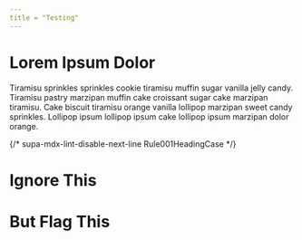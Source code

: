 ```yaml
---
title = "Testing"
---
```


# Lorem Ipsum Dolor

Tiramisu sprinkles sprinkles cookie tiramisu muffin sugar vanilla jelly candy. Tiramisu pastry marzipan muffin cake croissant sugar cake marzipan tiramisu. Cake biscuit tiramisu orange vanilla lollipop marzipan sweet candy sprinkles. Lollipop ipsum lollipop ipsum cake lollipop ipsum marzipan dolor orange.

{/* supa-mdx-lint-disable-next-line Rule001HeadingCase */}
# Ignore This

# But Flag This
